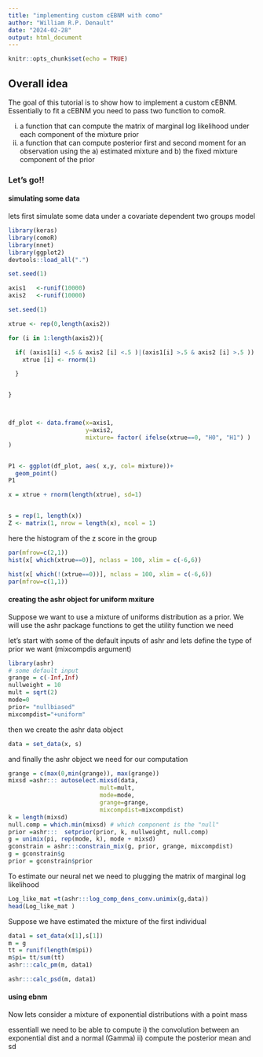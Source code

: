 ```yaml
---
title: "implementing custom cEBNM with como"
author: "William R.P. Denault"
date: "2024-02-28"
output: html_document
---
```


```r
knitr::opts_chunk$set(echo = TRUE)
```

## Overall idea
The goal of this tutorial is to show how to implement a custom cEBNM.
Essentially to fit a cEBNM you need to pass two function to comoR.

i) a function that can compute the matrix of marginal log likelihood under each 
component of the mixture prior
ii) a function that can compute posterior first and second moment for an
observation using the a) estimated mixture and b) the fixed mixture component of the prior


### Let's go!!
#### simulating some data
lets first simulate some data under a covariate dependent two groups model
```r
library(keras)
library(comoR)
library(nnet)
library(ggplot2)
devtools::load_all(".")

set.seed(1)

axis1   <-runif(10000)
axis2   <-runif(10000) 

set.seed(1)

xtrue <- rep(0,length(axis2))

for (i in 1:length(axis2)){

  if( (axis1[i] <.5 & axis2 [i] <.5 )|(axis1[i] >.5 & axis2 [i] >.5 ))    {
    xtrue [i] <- rnorm(1)

  }


}



df_plot <- data.frame(x=axis1,
                      y=axis2,
                      mixture= factor( ifelse(xtrue==0, "H0", "H1") )
)


P1 <- ggplot(df_plot, aes( x,y, col= mixture))+
  geom_point()
P1 

x = xtrue + rnorm(length(xtrue), sd=1)


s = rep(1, length(x))
Z <- matrix(1, nrow = length(x), ncol = 1)
```


here the histogram of the z score in the group
```r
par(mfrow=c(2,1))
hist(x[ which(xtrue==0)], nclass = 100, xlim = c(-6,6))

hist(x[ which(!(xtrue==0))], nclass = 100, xlim = c(-6,6))
par(mfrow=c(1,1))
```


#### creating the ashr object for uniform mxiture
Suppose we want to use a mixture of uniforms distribution as a prior.
We will use the ashr package functions to get the utility function we need


let's start with some of the default inputs of ashr 
and lets define the type of prior we want (mixcompdis argument)
```r
library(ashr)
# some default input 
grange = c(-Inf,Inf)
nullweight = 10
mult = sqrt(2)
mode=0
prior= "nullbiased"
mixcompdist="+uniform"

```

then we create the ashr data object

```r
data = set_data(x, s)
```

and finally the ashr object we need for our computation

```r


grange = c(max(0,min(grange)), max(grange))
mixsd =ashr::: autoselect.mixsd(data,
                          mult=mult,
                          mode=mode, 
                          grange=grange,
                          mixcompdist=mixcompdist)
k = length(mixsd)
null.comp = which.min(mixsd) # which component is the "null"
prior =ashr:::  setprior(prior, k, nullweight, null.comp)
g = unimix(pi, rep(mode, k), mode + mixsd)
gconstrain = ashr:::constrain_mix(g, prior, grange, mixcompdist)
g = gconstrain$g
prior = gconstrain$prior
```


To estimate our neural net we need to plugging the matrix of
marginal log likelihood
```r
Log_like_mat =t(ashr:::log_comp_dens_conv.unimix(g,data))
head(Log_like_mat )
```



Suppose we have estimated the mixture of the first individual 
```r

data1 = set_data(x[1],s[1])
m = g
tt = runif(length(m$pi))
m$pi= tt/sum(tt)
ashr:::calc_pm(m, data1)

ashr:::calc_psd(m, data1)
```

#### using ebnm

Now lets consider a mixture of exponential distributions with  a point mass


essentiall we need to be able to compute 
i) the convolution between an exponential dist and a normal (Gamma)
ii) compute the posterior mean and sd

```r

```

